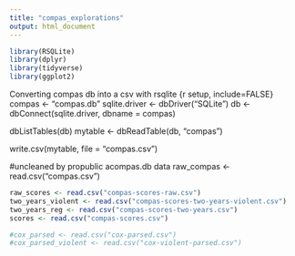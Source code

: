 ---
title: "compas_explorations"
output: html_document
---

```{r libraries, include=FALSE}
library(RSQLite)
library(dplyr)
library(tidyverse)
library(ggplot2)
```

Converting compas db into a csv with rsqlite
{r setup, include=FALSE}
compas <- "compas.db"
sqlite.driver <- dbDriver("SQLite")
db <- dbConnect(sqlite.driver, dbname = compas)

dbListTables(db)
mytable <- dbReadTable(db, "compas")

write.csv(mytable, file = "compas.csv")

#uncleaned by propublic acompas.db data
raw_compas <- read.csv("compas.csv")


```{r compasdata}
raw_scores <- read.csv("compas-scores-raw.csv")
two_years_violent <- read.csv("compas-scores-two-years-violent.csv")
two_years_reg <- read.csv("compas-scores-two-years.csv")
scores <- read.csv("compas-scores.csv")
```

```{r coxdata}
#cox_parsed <- read.csv("cox-parsed.csv")
#cox_parsed_violent <- read.csv("cox-violent-parsed.csv")
```